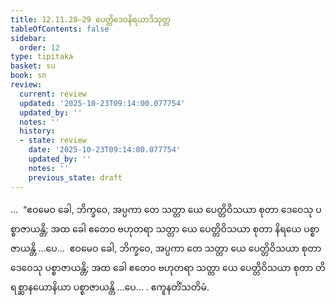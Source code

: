 ```yaml
---
title: 12.11.28–29 ပေတ္တိဒေဝနိရယာဒိသုတ္တ
tableOfContents: false
sidebar:
  order: 12
type: tipitaka
basket: su
book: sn
review:
  current: review
  updated: '2025-10-23T09:14:00.077754'
  updated_by: ''
  notes: ''
  history:
  - state: review
    date: '2025-10-23T09:14:00.077754'
    updated_by: ''
    notes: ''
    previous_state: draft
---
```



<ReviewStatus review={frontmatter.review} showDetails={true} />

<HypothesisAnnotation frontmatter={frontmatter} />

<DynamicBreadcrumb />

<Division number="1199–1200" book="sn" e="ch" v="18">

<Paragraph number="2543" book="sn">
…  “ဧဝမေဝ ခေါ, ဘိက္ခဝေ, အပ္ပကာ တေ သတ္တာ ယေ ပေတ္တိဝိသယာ စုတာ ဒေဝေသု ပစ္စာဇာယန္တိ; အထ ခေါ ဧတေဝ ဗဟုတရာ သတ္တာ ယေ ပေတ္တိဝိသယာ စုတာ နိရယေ ပစ္စာဇာယန္တိ …ပေ…  ဧဝမေဝ ခေါ, ဘိက္ခဝေ, အပ္ပကာ တေ သတ္တာ ယေ ပေတ္တိဝိသယာ စုတာ ဒေဝေသု ပစ္စာဇာယန္တိ; အထ ခေါ ဧတေဝ ဗဟုတရာ သတ္တာ ယေ ပေတ္တိဝိသယာ စုတာ တိရစ္ဆာနယောနိယာ ပစ္စာဇာယန္တိ …ပေ… .

</Paragraph>
</Division>

<Paragraph number="2544" type="center" book="sn">
ဧကူနတိံသတိမံ.
</Paragraph>